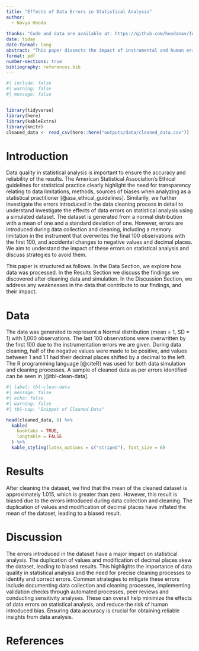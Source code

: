 ```yaml
---
title: "Effects of Data Errors in Statistical Analysis"
author: 
  - Navya Hooda
  
thanks: "Code and data are available at: https://github.com/hoodanav/Instrument-Human-Error-Analysis"
date: today
date-format: long
abstract: "This paper dissects the impact of instrumental and human errors on statistical analyses.The data used for our purposes follows a Normal Distribution with mean and standard deviation of one and was simulated with certain instrumental errors as a result of human oversight in the cleaning process. More specifically values had decimals shift, and some negative values were turned positive. In this paper we explore the impact of human errors on data analysis through the simulated data and discuss ways to mitigate these errors in statistical analysis."
format: pdf
number-sections: true
bibliography: references.bib
---
```


```r
#| include: false
#| warning: false
#| message: false


library(tidyverse)
library(here)
library(kableExtra)
library(knitr)
cleaned_data <- read_csv(here::here("outputs/data/cleaned_data.csv"))
```


# Introduction
Data quality in statistical analysis is important to ensure the accuracy and reliability of the results. The American Statistical Association's Ethical guidelines for statistical practice clearly highlight the need for transparency relating to data limitations, methods, sources of biases when analyzing as a statistical practitioner [@asa_ethical_guidelines]. Similarily, we further investigate the errors introduced in the data cleaning process in detail to understand investigate the effects of data errors on statistical analysis using a simulated dataset. The dataset is generated from a normal distribution with a mean of one and a standard deviation of one. However, errors are introduced during data collection and cleaning, including a memory limitation in the instrument that overwrites the final 100 observations with the first 100, and accidental changes to negative values and decimal places. We aim to understand the impact of these errors on statistical analysis and discuss strategies to avoid them.

This paper is structured as follows. In the Data Section, we explore how data was processed. In the Results Section we discuss the findings we discovered after cleaning data and simulation. In the Discussion Section, we address any weaknesses in the data that contribute to our findings, and their impact.


# Data {#sec-data}

The data was generated to represent a Normal distribution (mean = 1, SD = 1) with 1,000 observations. The last 100 observations were overwritten by the first 100 due to the instrumentation errors we are given. During data cleaning, half of the negative values were made to be positive, and values between 1 and 1.1 had their decimal places shifted by a decimal to the left. The R programming language [@citeR] was used for both data simulation and cleaning processes. A sample of cleaned data as per errors identified can be seen in [@tbl-clean-data].


```r
#| label: tbl-clean-data
#| message: false
#| echo: false
#| warning: false
#| tbl-cap: "Snippet of Cleaned Data"

head(cleaned_data, 8) %>%
  kable(
    booktabs = TRUE,
    longtable = FALSE
  ) %>%
  kable_styling(latex_options = c("striped"), font_size = 6)

```



# Results

After cleaning the dataset, we find that the mean of the cleaned dataset is approximately 1.015, which is greater than zero. However, this result is biased due to the errors introduced during data collection and cleaning. The duplication of values and modification of decimal places have inflated the mean of the dataset, leading to a biased result. 


# Discussion

The errors introduced in the dataset have a major impact on statistical analysis. The duplication of values and modification of decimal places skew the dataset, leading to biased results. This highlights the importance of data quality in statistical analysis and the need for precise cleaning processes to identify and correct errors. Common strategies to mitigate these errors include documenting data collection and cleaning processes, implementing validation checks through automated processes, peer reviews and conducting sensitivity analyses. These can overall help minimize the effects of data errors on statistical analysis, and reduce the risk of human introduced bias. Ensuring data accuracy is crucial for obtaining reliable insights from data analysis. 



\newpage


# References


